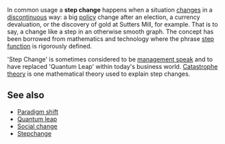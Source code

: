 In common usage a '''step change''' happens when a situation [[change]]s in a [[discontinuous]] way: a big [[policy]] change after an election, a currency devaluation, or the discovery of gold at Sutters Mill, for example. That is to say, a change like a step in an otherwise smooth graph.
The concept has been borrowed from mathematics and technology where the phrase [[step function]] is rigorously defined. 

'Step Change' is sometimes considered to be [[management speak]] and to have replaced 'Quantum Leap' within today's business world. 
[[Catastrophe theory]] is one mathematical theory used to explain step changes. 

==See also==
*[[Paradigm shift]]
*[[Quantum leap]]
*[[Social change]]
*[[Stepchange]]

{{Vocab-stub}}